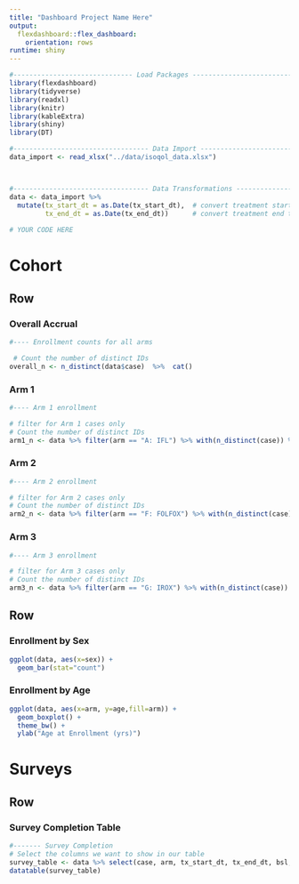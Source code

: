 ```yaml
---
title: "Dashboard Project Name Here" 
output:
  flexdashboard::flex_dashboard:
    orientation: rows
runtime: shiny
---
```


```r

#------------------------------ Load Packages ----------------------------------------
library(flexdashboard)
library(tidyverse)
library(readxl)
library(knitr)
library(kableExtra)
library(shiny)
library(DT)

```

```r

#---------------------------------- Data Import ----------------------------------------
data_import <- read_xlsx("../data/isoqol_data.xlsx")



#---------------------------------- Data Transformations --------------------------------
data <- data_import %>% 
  mutate(tx_start_dt = as.Date(tx_start_dt),  # convert treatment start to date
         tx_end_dt = as.Date(tx_end_dt))      # convert treatment end to date
  
# YOUR CODE HERE


```

# Cohort

## Row {data-height="200"}

### __Overall Accrual__

```r
#---- Enrollment counts for all arms

 # Count the number of distinct IDs
overall_n <- n_distinct(data$case)  %>%  cat()                   

```

### Arm 1

```r
#---- Arm 1 enrollment  

# filter for Arm 1 cases only
# Count the number of distinct IDs
arm1_n <- data %>% filter(arm == "A: IFL") %>% with(n_distinct(case)) %>% cat()

```

### Arm 2

```r
#---- Arm 2 enrollment  

# filter for Arm 2 cases only
# Count the number of distinct IDs
arm2_n <- data %>% filter(arm == "F: FOLFOX") %>% with(n_distinct(case)) %>% cat()

```

### Arm 3
```r
#---- Arm 3 enrollment

# filter for Arm 3 cases only
# Count the number of distinct IDs
arm3_n <- data %>% filter(arm == "G: IROX") %>% with(n_distinct(case)) %>% cat()

```

## Row {data-height="800"}

### Enrollment by Sex {data-width="500"}

```r
ggplot(data, aes(x=sex)) + 
  geom_bar(stat="count")
```

### Enrollment by Age {data-width="500"}

```r
ggplot(data, aes(x=arm, y=age,fill=arm)) +
  geom_boxplot() + 
  theme_bw() + 
  ylab("Age at Enrollment (yrs)") 
```

# Surveys

## Row

### Survey Completion Table

```r
#------- Survey Completion  
# Select the columns we want to show in our table
survey_table <- data %>% select(case, arm, tx_start_dt, tx_end_dt, bsl, mo3, mo6)
datatable(survey_table)
```


